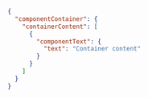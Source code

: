 ```json
{
  "componentContainer": {
    "containerContent": [
      {
        "componentText": {
          "text": "Container content"
        }
      }
    ]
  }
}
```
